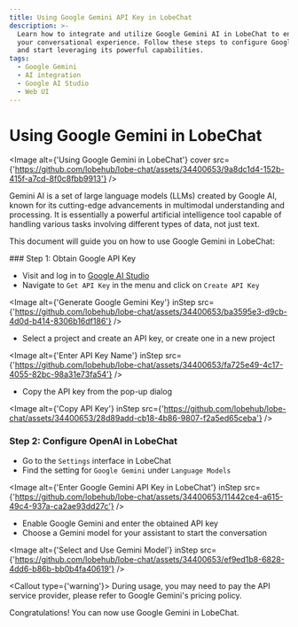 ```yaml
---
title: Using Google Gemini API Key in LobeChat
description: >-
  Learn how to integrate and utilize Google Gemini AI in LobeChat to enhance
  your conversational experience. Follow these steps to configure Google Gemini
  and start leveraging its powerful capabilities.
tags:
  - Google Gemini
  - AI integration
  - Google AI Studio
  - Web UI
---
```


# Using Google Gemini in LobeChat

<Image alt={'Using Google Gemini in LobeChat'} cover src={'https://github.com/lobehub/lobe-chat/assets/34400653/9a8dc1d4-152b-415f-a7cd-8f0c8fbb9913'} />

Gemini AI is a set of large language models (LLMs) created by Google AI, known for its cutting-edge advancements in multimodal understanding and processing. It is essentially a powerful artificial intelligence tool capable of handling various tasks involving different types of data, not just text.

This document will guide you on how to use Google Gemini in LobeChat:

<Steps>
  ### Step 1: Obtain Google API Key

  - Visit and log in to [Google AI Studio](https://aistudio.google.com/)
  - Navigate to `Get API Key` in the menu and click on `Create API Key`

  <Image alt={'Generate Google Gemini Key'} inStep src={'https://github.com/lobehub/lobe-chat/assets/34400653/ba3595e3-d9cb-4d0d-b414-8306b16df186'} />

  - Select a project and create an API key, or create one in a new project

  <Image alt={'Enter API Key Name'} inStep src={'https://github.com/lobehub/lobe-chat/assets/34400653/fa725e49-4c17-4055-82bc-98a31e73fa54'} />

  - Copy the API key from the pop-up dialog

  <Image alt={'Copy API Key'} inStep src={'https://github.com/lobehub/lobe-chat/assets/34400653/28d89add-cb18-4b86-9807-f2a5ed65ceba'} />

  ### Step 2: Configure OpenAI in LobeChat

  - Go to the `Settings` interface in LobeChat
  - Find the setting for `Google Gemini` under `Language Models`

  <Image alt={'Enter Google Gemini API Key in LobeChat'} inStep src={'https://github.com/lobehub/lobe-chat/assets/34400653/11442ce4-a615-49c4-937a-ca2ae93dd27c'} />

  - Enable Google Gemini and enter the obtained API key
  - Choose a Gemini model for your assistant to start the conversation

  <Image alt={'Select and Use Gemini Model'} inStep src={'https://github.com/lobehub/lobe-chat/assets/34400653/ef9ed1b8-6828-4dd6-b86b-bb0b4fa40619'} />

  <Callout type={'warning'}>
    During usage, you may need to pay the API service provider, please refer to Google Gemini's
    pricing policy.
  </Callout>
</Steps>

Congratulations! You can now use Google Gemini in LobeChat.
